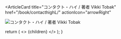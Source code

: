 <ArticleCard
  title="コンタクト・ハイ / 著者 Vikki Tobak"
  href="/book/contacthighL/"
  actionIcon="arrowRight"
>

![コンタクト・ハイ / 著者 Vikki Tobak](../../images/books/contacthigh.jpg)

</ArticleCard>

  return (
    <>
      {children}
    </>
  );
}
